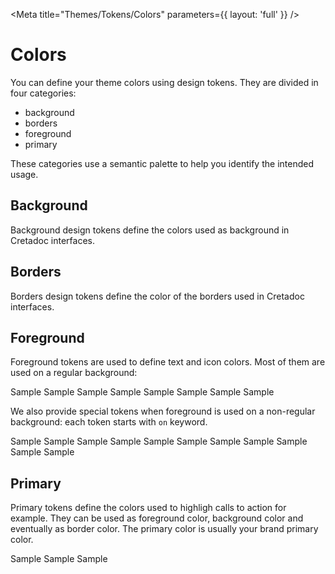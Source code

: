 
<Meta title="Themes/Tokens/Colors" parameters={{ layout: 'full' }} />

# Colors

You can define your theme colors using design tokens. They are divided in four categories:

- background
- borders
- foreground
- primary

These categories use a semantic palette to help you identify the intended usage.

## Background

Background design tokens define the colors used as background in Cretadoc interfaces.

<Story name="Background">
  <PreviewList itemsPerRow={3}>
    <Color token="color.background.critical" />
    <Color token="color.background.info" />
    <Color token="color.background.inverted.base" />
    <Color token="color.background.inverted.dark" />
    <Color token="color.background.inverted.light" />
    <Color token="color.background.muted" />
    <Color token="color.background.regular.base" />
    <Color token="color.background.regular.dark" />
    <Color token="color.background.regular.light" />
    <Color token="color.background.success" />
    <Color token="color.background.warning" />
  </PreviewList>
</Story>

## Borders

Borders design tokens define the color of the borders used in Cretadoc interfaces.

<Story name="Borders">
  <PreviewList itemsPerRow={3}>
    <Color token="color.borders.critical" />
    <Color token="color.borders.info" />
    <Color token="color.borders.inverted.base" />
    <Color token="color.borders.inverted.dark" />
    <Color token="color.borders.inverted.light" />
    <Color token="color.borders.muted" />
    <Color token="color.borders.regular.base" />
    <Color token="color.borders.regular.dark" />
    <Color token="color.borders.regular.light" />
    <Color token="color.borders.success" />
    <Color token="color.borders.warning" />
  </PreviewList>
</Story>

## Foreground

Foreground tokens are used to define text and icon colors. Most of them are used on a regular background:

<Story name="Foreground">
  <PreviewList itemsPerRow={3}>
    <Color token="color.foreground.critical">Sample</Color>
    <Color token="color.foreground.info">Sample</Color>
    <Color token="color.foreground.muted">Sample</Color>
    <Color token="color.foreground.regular.base">Sample</Color>
    <Color token="color.foreground.regular.dark">Sample</Color>
    <Color token="color.foreground.regular.light">Sample</Color>
    <Color token="color.foreground.success">Sample</Color>
    <Color token="color.foreground.warning">Sample</Color>
  </PreviewList>
</Story>

We also provide special tokens when foreground is used on a non-regular background: each token starts with `on` keyword.

<Story name="ForegroundOn">
  <PreviewList itemsPerRow={3}>
    <Color token="color.foreground.onCritical">Sample</Color>
    <Color token="color.foreground.onInfo">Sample</Color>
    <Color token="color.foreground.onInverted.base">Sample</Color>
    <Color token="color.foreground.onInverted.dark">Sample</Color>
    <Color token="color.foreground.onInverted.light">Sample</Color>
    <Color token="color.foreground.onMuted">Sample</Color>
    <Color token="color.foreground.onPrimary.base">Sample</Color>
    <Color token="color.foreground.onPrimary.dark">Sample</Color>
    <Color token="color.foreground.onPrimary.light">Sample</Color>
    <Color token="color.foreground.onSuccess">Sample</Color>
    <Color token="color.foreground.onWarning">Sample</Color>
  </PreviewList>
</Story>

## Primary

Primary tokens define the colors used to highligh calls to action for example. They can be used as foreground color, background color and eventually as border color. The primary color is usually your brand primary color.

<Story name="Primary">
  <PreviewList itemsPerRow={3}>
    <PrimaryColor context="foreground" token="color.primary.base">
      Sample
    </PrimaryColor>
    <PrimaryColor context="foreground" token="color.primary.dark">
      Sample
    </PrimaryColor>
    <PrimaryColor context="foreground" token="color.primary.light">
      Sample
    </PrimaryColor>
    <PrimaryColor context="background" token="color.primary.base" />
    <PrimaryColor context="background" token="color.primary.dark" />
    <PrimaryColor context="background" token="color.primary.light" />
    <PrimaryColor context="borders" token="color.primary.base" />
    <PrimaryColor context="borders" token="color.primary.dark" />
    <PrimaryColor context="borders" token="color.primary.light" />
  </PreviewList>
</Story>
